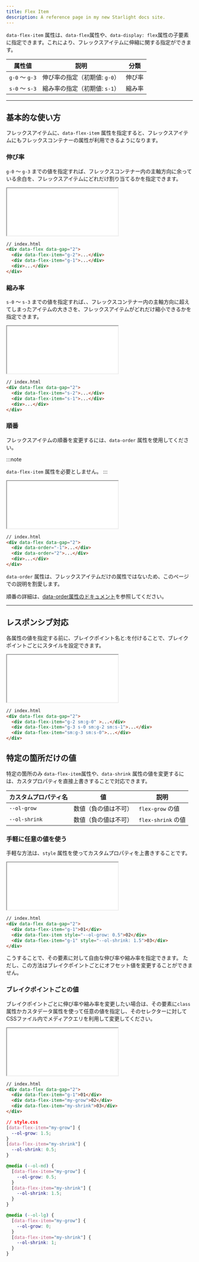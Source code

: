 ```yaml
---
title: Flex Item
description: A reference page in my new Starlight docs site.
---
```


`data-flex-item` 属性は、`data-flex`属性や、`data-display: flex`属性の子要素に指定できます。これにより、フレックスアイテムに伸縮に関する指定ができます。



| 属性値    | 説明                    | 分類 |
| --------- | ------------------------- | ---- |
| `g-0` 〜 `g-3` |  伸び率の指定（初期値: `g-0`） | 伸び率 |
| `s-0` 〜 `s-3`|  縮み率の指定（初期値: `s-1`） | 縮み率|





---

## 基本的な使い方

フレックスアイテムに、`data-flex-item` 属性を指定すると、フレックスアイテムにもフレックスコンテナーの属性が利用できるようになります。



### 伸び率

`g-0` 〜 `g-3` までの値を指定すれば、フレックスコンテナー内の主軸方向に余っている余白を、フレックスアイテムにどれだけ割り当てるかを指定できます。


<iframe src="/olayout-docs/demo/flex-item/demo-grow-1.html" style="min-height: 8rem; height: 8rem"></iframe>


```html "g-2" "g-1"
// index.html
<div data-flex data-gap="2">
  <div data-flex-item="g-2">...</div>
  <div data-flex-item="g-1">...</div>
  <div>...</div>
</div>
```

### 縮み率

`s-0` 〜 `s-3` までの値を指定すれば、、フレックスコンテナー内の主軸方向に超えてしまったアイテムの大きさを、フレックスアイテムがどれだけ縮小できるかを指定できます。

<iframe src="/olayout-docs/demo/flex-item/demo-shrink-1.html" style="min-height: 8rem; height: 8rem"></iframe>


```html "s-2" "s-1"
// index.html
<div data-flex data-gap="2">
  <div data-flex-item="s-2">...</div>
  <div data-flex-item="s-1">...</div>
  <div>...</div>
</div>
```

### 順番

フレックスアイテムの順番を変更するには、`data-order` 属性を使用してください。

:::note

`data-flex-item` 属性を必要としません。
:::


<iframe src="/olayout-docs/demo/flex-item/demo-order-1.html" style="min-height: 8rem; height: 8rem"></iframe>


```html "data-order="-1"" "data-order="2""
// index.html
<div data-flex data-gap="2">
  <div data-order="-1">...</div>
  <div data-order="2">...</div>
  <div>...</div>
</div>
```

`data-order` 属性は、フレックスアイテムだけの属性ではないため、このページでの説明を割愛します。

順番の詳細は、[data-order属性のドキュメント](/olayout-docs/layout/order/)を参照してください。


---

## レスポンシブ対応

各属性の値を指定する前に、ブレイクポイント名と:を付けることで、ブレイクポイントごとにスタイルを設定できます。


<iframe src="/olayout-docs/demo/flex-item/demo-breakpoint-flex-1.html" style="min-height: 8rem; height: 8rem"></iframe>


```html "sm:g-0" "sm:g-2" "sm:g-3" "sm:s-1" "sm:s-0"
// index.html
<div data-flex data-gap="2">
  <div data-flex-item="g-2 sm:g-0" >...</div>
  <div data-flex-item="g-3 s-0 sm:g-2 sm:s-1">...</div>
  <div data-flex-item="sm:g-3 sm:s-0">...</div>
</div>
```


## 特定の箇所だけの値

特定の箇所のみ `data-flex-item`属性や、`data-shrink` 属性の値を変更するには、カスタプロパティを直接上書きすることで対応できます。

| カスタムプロパティ名 | 値  | 説明 |
| -------------------- | --- | ---- |
| `--ol-grow` |  数値（負の値は不可）  |   `flex-grow` の値   |
| `--ol-shrink` |   数値（負の値は不可）  |   `flex-shrink` の値   |


### 手軽に任意の値を使う

手軽な方法は、`style` 属性を使ってカスタムプロパティを上書きすることです。

<iframe src="/olayout-docs/demo/flex-item/demo-custom-flex-1.html" style="min-height: 8rem; height: 8rem"></iframe>


```html "style="--ol-grow: 0.5"" "style="--ol-shrink: 1.5""
// index.html
<div data-flex data-gap="2">
  <div data-flex-item="g-1">01</div>
  <div data-flex-item style="--ol-grow: 0.5">02</div>
  <div data-flex-item="g-1" style="--ol-shrink: 1.5">03</div>
</div>

```

こうすることで、その要素に対して自由な伸び率や縮み率を指定できます。
ただし、この方法はブレイクポイントごとにオフセット値を変更することができません。

### ブレイクポイントごとの値

ブレイクポイントごとに伸び率や縮み率を変更したい場合は、その要素に`class`属性かカスタデータ属性を使って任意の値を指定し、そのセレクターに対してCSSファイル内でメディアクエリを利用して変更してください。


<iframe src="/olayout-docs/demo/flex-item/demo-custom-flex-2.html" style="min-height: 8rem; height: 8rem"></iframe>



```html "my-grow" "my-shrink"
// index.html
<div data-flex data-gap="2">
  <div data-flex-item="g-1">01</div>
  <div data-flex-item="my-grow">02</div>
  <div data-flex-item="my-shrink">03</div>
</div>
```


```css
// style.css
[data-flex-item="my-grow"] {
  --ol-grow: 1.5;
}
[data-flex-item="my-shrink"] {
  --ol-shrink: 0.5;
}

@media (--ol-md) {
  [data-flex-item="my-grow"] {
    --ol-grow: 0.5;
  }
  [data-flex-item="my-shrink"] {
    --ol-shrink: 1.5;
  }
}

@media (--ol-lg) {
  [data-flex-item="my-grow"] {
    --ol-grow: 0;
  }
  [data-flex-item="my-shrink"] {
    --ol-shrink: 1;
  }
}
```
